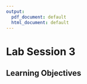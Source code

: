 ```yaml
---
output:
  pdf_document: default
  html_document: default
---
```

# Lab Session 3 {#Week4}

## Learning Objectives